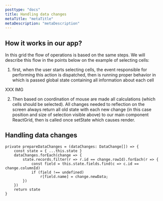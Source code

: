 ```yaml
---
posttype: "docs"
title: Handling data changes
metaTitle: "metaTitle"
metaDescription: "metaDescription"
---
```


## How it works in our app?

In this grid the flow of operations is based on the same steps. We will describe this flow in the points below on the example of selecting cells: 

1. first, when the user starts selecting cells, the event responsible for performing this action is dispatched, then is running proper behavior in which is passed global state containing all information about each cell

XXX IMG

2. Then based on coordination of mouse are made all calculations (which cells should be selected). All changes needed to reflection on the screen always return all old state with each new change (in this case position and size of selection visible above) to our main component ReactGrid, then is called once setState which causes render. 

## Handling data changes 

```tsx
private prepareDataChanges = (dataChanges: DataChange[]) => {
    const state = { ...this.state }
    dataChanges.forEach(change => {
        state.records.filter(r => r.id == change.rowId).forEach(r => {
            const field = this.state.fields.find(c => c.id == change.columnId)
            if (field !== undefined)
                r[field.name] = change.newData;
        })
    })
    return state
}

```